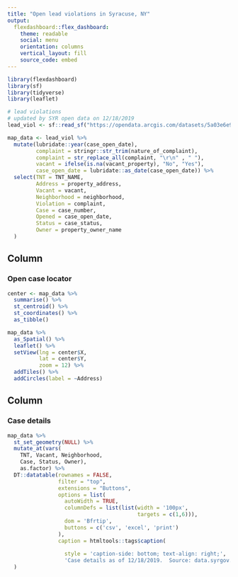 ```yaml
---
title: "Open lead violations in Syracuse, NY"
output: 
  flexdashboard::flex_dashboard:
    theme: readable
    social: menu
    orientation: columns
    vertical_layout: fill
    source_code: embed 
---
```


```r

library(flexdashboard)
library(sf)
library(tidyverse)
library(leaflet)

# lead violations
# updated by SYR open data on 12/18/2019
lead_viol <- sf::read_sf("https://opendata.arcgis.com/datasets/5a03e6e9ea234a37b5c5e2923a067a2e_0.geojson")

map_data <- lead_viol %>% 
  mutate(lubridate::year(case_open_date),
         complaint = stringr::str_trim(nature_of_complaint),
         complaint = str_replace_all(complaint, "\r\n" , " "),
         vacant = ifelse(is.na(vacant_property), "No", "Yes"),
         case_open_date = lubridate::as_date(case_open_date)) %>% 
  select(TNT = TNT_NAME,
         Address = property_address,
         Vacant = vacant,
         Neighborhood = neighborhood,
         Violation = complaint,
         Case = case_number,
         Opened = case_open_date,
         Status = case_status,
         Owner = property_owner_name
  )


```

Column {data-width=400}
-----------------------------------------------------------------------

### Open case locator

```r

center <- map_data %>%
  summarise() %>%
  st_centroid() %>% 
  st_coordinates() %>% 
  as_tibble()

map_data %>% 
  as_Spatial() %>% 
  leaflet() %>%
  setView(lng = center$X,
          lat = center$Y,
          zoom = 12) %>% 
  addTiles() %>% 
  addCircles(label = ~Address)

```

Column {data-width=600}
-----------------------------------------------------------------------

### Case details

```r

map_data %>% 
  st_set_geometry(NULL) %>% 
  mutate_at(vars(
    TNT, Vacant, Neighborhood,
    Case, Status, Owner),
    as.factor) %>% 
  DT::datatable(rownames = FALSE,
                filter = "top",
                extensions = "Buttons",
                options = list(
                  autoWidth = TRUE,
                  columnDefs = list(list(width = '100px', 
                                         targets = c(1,6))),
                  dom = 'Bfrtip',
                  buttons = c('csv', 'excel', 'print')
                ),
                caption = htmltools::tags$caption(
                  
                  style = 'caption-side: bottom; text-align: right;',
                  'Case details as of 12/18/2019.  Source: data.syrgov.net')
  )

```

